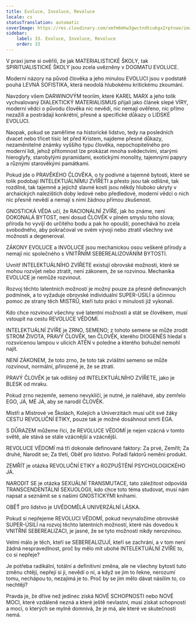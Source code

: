 ```yaml
---
title: Evoluce, Involuce, Revoluce
locale: cs
statusTranslation: automatic
coverImage: https://res.cloudinary.com/xmfm6mhw3gwctndtcubgx2rptnae/image/upload/v1740337243/small_cover_educacion_fundamental_a051170f1c.webp
sidebar:
    label: 33. Evoluce, Involuce, Revoluce
    order: 33
---
```

V praxi jsme si ověřili, že jak MATERIALISTICKÉ ŠKOLY, tak SPIRITUALISTICKÉ ŠKOLY jsou zcela uvězněny v DOGMATU EVOLUCE.

Moderní názory na původ člověka a jeho minulou EVOLUCI jsou v podstatě pouhá LEVNÁ SOFISTIKA, která neodolá hlubokému kritickému zkoumání.

Navzdory všem DARWINOVÝM teoriím, které KAREL MARX a jeho tolik vychvalovaný DIALEKTICKÝ MATERIALISMUS přijali jako článek slepé VÍRY, moderní vědci o původu člověka nic nevědí, nic nemají ověřeno, nic přímo nezažili a postrádají konkrétní, přesné a specifické důkazy o LIDSKÉ EVOLUCI.

Naopak, pokud se zaměříme na historické lidstvo, tedy na posledních dvacet nebo třicet tisíc let před Kristem, najdeme přesné důkazy, nezaměnitelné známky vyššího typu člověka, nepochopitelného pro moderní lidi, jehož přítomnost lze prokázat mnoha svědectvími, starými hieroglyfy, starobylými pyramidami, exotickými monolity, tajemnými papyry a různými starověkými památkami.

Pokud jde o PRAVĚKÉHO ČLOVĚKA, o ty podivné a tajemné bytosti, které se tolik podobají INTELEKTUÁLNÍMU ZVÍŘETI a přesto jsou tak odlišné, tak rozdílné, tak tajemné a jejichž slavné kosti jsou někdy hluboko ukryty v archaických nalezištích doby ledové nebo předledové, moderní vědci o nich nic přesně nevědí a nemají s nimi žádnou přímou zkušenost.

GNOSTICKÁ VĚDA učí, že RACIONÁLNÍ ZVÍŘE, jak ho známe, není DOKONALÁ BYTOST, není dosud ČLOVĚK v plném smyslu toho slova; příroda ho vyvíjí do určitého bodu a pak ho opouští, ponechává ho zcela svobodného, aby pokračoval ve svém vývoji nebo ztratil všechny své možnosti a degeneroval.

ZÁKONY EVOLUCE a INVOLUCE jsou mechanickou osou veškeré přírody a nemají nic společného s VNITŘNÍM SEBEREALIZOVÁNÍM BYTOSTI.

Uvnitř INTELEKTUÁLNÍHO ZVÍŘETE existují obrovské možnosti, které se mohou rozvíjet nebo ztratit, není zákonem, že se rozvinou. Mechanika EVOLUCE je nemůže rozvinout.

Rozvoj těchto latentních možností je možný pouze za přesně definovaných podmínek, a to vyžaduje obrovské individuální SUPER-ÚSILÍ a účinnou pomoc ze strany těch MISTRŮ, kteří tuto práci v minulosti již vykonali.

Kdo chce rozvinout všechny své latentní možnosti a stát se člověkem, musí vstoupit na cestu REVOLUCE VĚDOMÍ.

INTELEKTUÁLNÍ ZVÍŘE je ZRNO, SEMENO; z tohoto semene se může zrodit STROM ŽIVOTA, PRAVÝ ČLOVĚK, ten ČLOVĚK, kterého DIOGENÉS hledal s rozsvícenou lampou v ulicích ATÉN v poledne a kterého bohužel nemohl najít.

NENÍ ZÁKONEM, že toto zrno, že toto tak zvláštní semeno se může rozvinout, normální, přirozené je, že se ztratí.

PRAVÝ ČLOVĚK je tak odlišný od INTELEKTUÁLNÍHO ZVÍŘETE, jako je BLESK od mraku.

Pokud zrno nezemře, semeno nevyklíčí, je nutné, je naléhavé, aby zemřelo EGO, JÁ, MÉ JÁ, aby se narodil ČLOVĚK.

Mistři a Mistrové ve Školách, Kolejích a Univerzitách musí učit své žáky CESTU REVOLUČNÍ ETIKY, pouze tak je možné dosáhnout smrti EGA.

S DŮRAZEM můžeme říci, že REVOLUCE VĚDOMÍ je nejen vzácná v tomto světě, ale stává se stále vzácnější a vzácnější.

REVOLUCE VĚDOMÍ má tři dokonale definované faktory: Za prvé, Zemřít; Za druhé, Narodit se; Za třetí, Oběť pro lidstvo. Pořadí faktorů nemění produkt.

ZEMŘÍT je otázka REVOLUČNÍ ETIKY a ROZPUŠTĚNÍ PSYCHOLOGICKÉHO JÁ.

NARODIT SE je otázka SEXUÁLNÍ TRANSMUTACE, tato záležitost odpovídá TRANSCENDENTÁLNÍ SEXUOLOGII, kdo chce toto téma studovat, musí nám napsat a seznámit se s našimi GNOSTICKÝMI knihami.

OBĚŤ pro lidstvo je UVĚDOMĚLÁ UNIVERZÁLNÍ LÁSKA.

Pokud si nepřejeme REVOLUCI VĚDOMÍ, pokud nevynaložíme obrovské SUPER-ÚSILÍ na rozvoj těchto latentních možností, které nás dovedou k VNITŘNÍ SEBEREALIZACI, je jasné, že se tyto možnosti nikdy nerozvinou.

Velmi málo je těch, kteří se SEBEREALIZUJÍ, kteří se zachrání, a v tom není žádná nespravedlnost, proč by mělo mít ubohé INTELEKTUÁLNÍ ZVÍŘE to, co si nepřeje?

Je potřeba radikální, totální a definitivní změna, ale ne všechny bytosti tuto změnu chtějí, nepřejí si ji, nevědí o ní, a když se jim to řekne, nerozumí tomu, nechápou to, nezajímá je to. Proč by se jim mělo dávat násilím to, co nechtějí?

Pravda je, že dříve než jedinec získá NOVÉ SCHOPNOSTI nebo NOVÉ MOCI, které vzdáleně nezná a které ještě nevlastní, musí získat schopnosti a moci, o kterých se mylně domnívá, že je má, ale které ve skutečnosti nemá.

